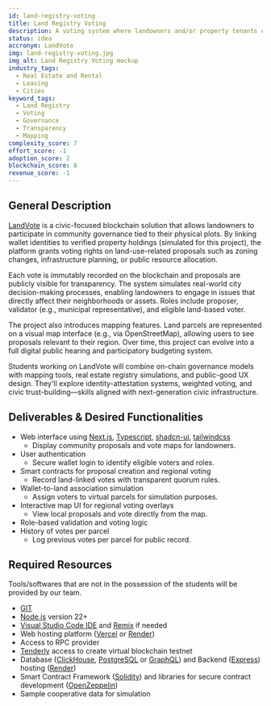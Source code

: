 ```yaml
---
id: land-registry-voting
title: Land Registry Voting
description: A voting system where landowners and/or property tenants can vote on proposals related to their region. Tie voting rights to land ownership (real or simulated), verify votes via wallet signatures, and display results on a map or dashboard. Explore ways to sync on-chain votes with off-chain registries for potential civic integration.
status: idea
accronym: LandVote
img: land-registry-voting.jpg
img_alt: Land Registry Voting mockup
industry_tags:
  - Real Estate and Rental
  - Leasing
  - Cities
keyword_tags:
  - Land Registry
  - Voting
  - Governance
  - Transparency
  - Mapping
complexity_score: 7
effort_score: -1
adoption_score: 2
blockchain_score: 8
revenue_score: -1
---
```


## General Description

[LandVote](https://landvote.monark.io) is a civic-focused blockchain solution that allows landowners to participate in community governance tied to their physical plots. By linking wallet identities to verified property holdings (simulated for this project), the platform grants voting rights on land-use-related proposals such as zoning changes, infrastructure planning, or public resource allocation.

Each vote is immutably recorded on the blockchain and proposals are publicly visible for transparency. The system simulates real-world city decision-making processes, enabling landowners to engage in issues that directly affect their neighborhoods or assets. Roles include proposer, validator (e.g., municipal representative), and eligible land-based voter.

The project also introduces mapping features. Land parcels are represented on a visual map interface (e.g., via OpenStreetMap), allowing users to see proposals relevant to their region. Over time, this project can evolve into a full digital public hearing and participatory budgeting system.

Students working on LandVote will combine on-chain governance models with mapping tools, real estate registry simulations, and public-good UX design. They'll explore identity-attestation systems, weighted voting, and civic trust-building—skills aligned with next-generation civic infrastructure.

## Deliverables & Desired Functionalities

- Web interface using [Next.js](https://nextjs.org/), [Typescript](https://www.typescriptlang.org/), [shadcn-ui](https://ui.shadcn.com/), [tailwindcss](https://tailwindcss.com/)
   - Display community proposals and vote maps for landowners.
- User authentication 
   - Secure wallet login to identify eligible voters and roles.
- Smart contracts for proposal creation and regional voting
   - Record land-linked votes with transparent quorum rules.
- Wallet-to-land association simulation
   - Assign voters to virtual parcels for simulation purposes.
- Interactive map UI for regional voting overlays
   - View local proposals and vote directly from the map.
- Role-based validation and voting logic
- History of votes per parcel
   - Log previous votes per parcel for public record.

## Required Resources

Tools/softwares that are not in the possession of the students will be provided by our team.

- [GIT](https://git-scm.com/)
- [Node.js](https://nodejs.org/) version 22+
- [Visual Studio Code IDE](https://code.visualstudio.com/) and [Remix](https://remix-project.org/) if needed
- Web hosting platform ([Vercel](https://vercel.com/) or [Render](https://render.com/))
- Access to RPC provider
- [Tenderly](https://tenderly.co/) access to create virtual blockchain testnet
- Database ([ClickHouse](https://clickhouse.com/), [PostgreSQL](https://www.postgresql.org/) or [GraphQL](https://graphql.org/)) and Backend ([Express](https://expressjs.com/)) hosting ([Render](https://render.com/))
- Smart Contract Framework ([Solidity](https://soliditylang.org/)) and libraries for secure contract development ([OpenZeppelin](https://www.openzeppelin.com/))
- Sample cooperative data for simulation